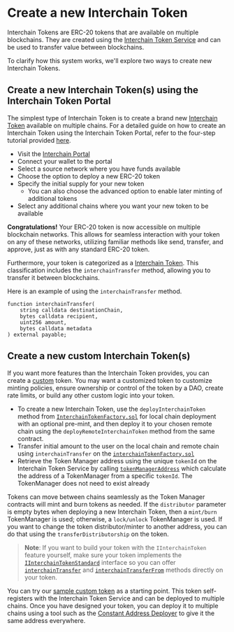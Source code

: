 # Create a new Interchain Token

Interchain Tokens are ERC-20 tokens that are available on multiple blockchains. They are created using the [Interchain Token Service](https://github.com/axelarnetwork/interchain-token-service/blob/v1.0.0-beta.3/contracts/InterchainTokenService.sol) and can be used to transfer value between blockchains.

To clarify how this system works, we'll explore two ways to create new Interchain Tokens.

## Create a new Interchain Token(s) using the Interchain Token Portal

The simplest type of Interchain Token is to create a brand new [Interchain Token](https://github.com/axelarnetwork/interchain-token-service/blob/v1.0.0-beta.3/contracts/interchain-token/InterchainToken.sol) available on multiple chains. For a detailed guide on how to create an Interchain Token using the Interchain Token Portal, refer to the four-step tutorial provided [here](https://axelar.network/blog/how-to-create-an-interchain-token-with-axelar-in-4-steps).

- Visit the [Interchain Portal](https://testnet.interchain.axelar.dev)
- Connect your wallet to the portal
- Select a source network where you have funds available
- Choose the option to deploy a new ERC-20 token
- Specify the initial supply for your new token
	- You can also choose the advanced option to enable later minting of additional tokens
- Select any additional chains where you want your new token to be available

**Congratulations!** Your ERC-20 token is now accessible on multiple blockchain networks. This allows for seamless interaction with your token on any of these networks, utilizing familiar methods like send, transfer, and approve, just as with any standard ERC-20 token.

Furthermore, your token is categorized as a [Interchain Token](https://github.com/axelarnetwork/interchain-token-service/blob/v1.0.0-beta.3/contracts/interfaces/IInterchainTokenStandard.sol). This classification includes the `interchainTransfer` method, allowing you to transfer it between blockchains.

Here is an example of using the `interchainTransfer` method.

```solidity
function interchainTransfer(
    string calldata destinationChain,
    bytes calldata recipient,
    uint256 amount,
    bytes calldata metadata
) external payable;
```

## Create a new custom Interchain Token(s)

If you want more features than the Interchain Token provides, you can create a [custom](../../reference/glossary/#custom) token. You may want a customized token to customize minting policies, ensure ownership or control of the token by a DAO, create rate limits, or build any other custom logic into your token.

- To create a new Interchain Token, use the `deployInterchainToken` method from [`InterchainTokenFactory.sol`](https://github.com/axelarnetwork/interchain-token-service/blob/0a00533f19197a285d6bddc8ec0c2e908094ebfe/contracts/InterchainTokenFactory.sol#L117) for local chain deployment with an optional pre-mint, and then deploy it to your chosen remote chain using the `deployRemoteInterchainToken` method from the same contract.
- Transfer  initial amount to the user on the local chain and remote chain using `interchainTransfer` on the [`interchainTokenFactory.sol`](https://github.com/axelarnetwork/interchain-token-service/blob/0a00533f19197a285d6bddc8ec0c2e908094ebfe/contracts/InterchainTokenFactory.sol#L292)
- Retrieve the Token Manager address using the unique `tokenId` on the Interchain Token Service by calling [`tokenManagerAddress`](https://github.com/axelarnetwork/interchain-token-service/blob/0a00533f19197a285d6bddc8ec0c2e908094ebfe/contracts/InterchainTokenService.sol#L180C1-L180C1) which calculate the address of a TokenManager from a specific `tokenId`. The TokenManager does not need to exist already

Tokens can move between chains seamlessly as the Token Manager contracts will mint and burn tokens as needed. If the `distributor` parameter is empty bytes when deploying a new Interchain Token, then a `mint/burn` TokenManager is used; otherwise, a `lock/unlock` TokenManager is used.  If you want to change the token distributor/minter to another address, you can do that using the `transferDistributorship` on the token.

>**Note**: If you want to build your token with the `IInterchainToken` feature yourself, make sure your token implements the [`IInterchainTokenStandard`](https://github.com/axelarnetwork/interchain-token-service/blob/v1.0.0-beta.3/contracts/interfaces/IInterchainTokenStandard.sol) interface so you can offer [`interchainTransfer`](https://github.com/axelarnetwork/interchain-token-service/blob/0a00533f19197a285d6bddc8ec0c2e908094ebfe/contracts/interfaces/IInterchainTokenStandard.sol#L20) and [`interchainTransferFrom`](https://github.com/axelarnetwork/interchain-token-service/blob/0a00533f19197a285d6bddc8ec0c2e908094ebfe/contracts/interfaces/IInterchainTokenStandard.sol#L37) methods directly on your token. 

You can try our [sample custom token](https://remix.ethereum.org/axelarnetwork/axelar-docs/blob/main/public/samples/interchain-token-iinterchaintoken.sol) as a starting point. This token self-registers with the Interchain Token Service and can be deployed to multiple chains. 
Once you have designed your token, you can deploy it to multiple chains using a tool such as the [Constant Address Deployer](https://docs.axelar.dev/dev/general-message-passing/solidity-utilities#constant-address-deployer) to give it the same address everywhere. 